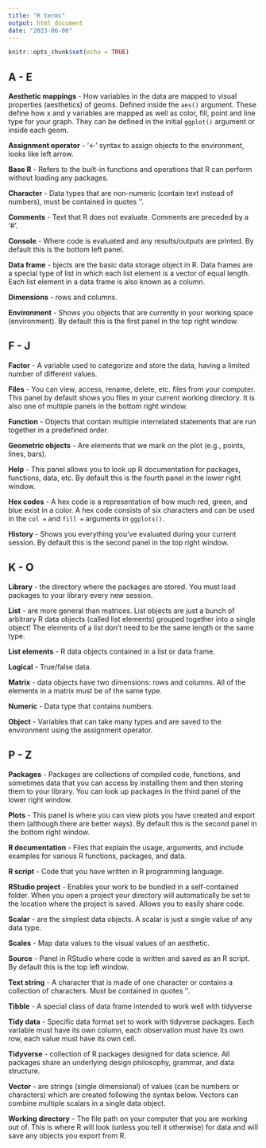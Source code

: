 ```yaml
---
title: "R terms"
output: html_document
date: "2023-06-06"
---
```


```r
knitr::opts_chunk$set(echo = TRUE)
```


## A - E

**Aesthetic mappings** - How variables in the data are mapped to visual properties (aesthetics) of geoms. Defined inside the `aes()` argument. These define how x and y variables are mapped as well as color, fill, point and line type for your graph. They can be defined in the initial `ggplot()` argument or inside each geom. 

**Assignment operator** - '<-' syntax to assign objects to the environment, looks like left arrow.

**Base R** - Refers to the built-in functions and operations that R can perform without loading any packages.

**Character** - Data types that are non-numeric (contain text instead of numbers), must be contained in quotes ''.

**Comments** - Text that R does not evaluate. Comments are preceded by a '#'.

**Console** - Where code is evaluated and any results/outputs are printed. By default this is the bottom left panel.

**Data frame** - bjects are the basic data storage object in R. Data frames are a special type of list in which each list element is a vector of equal length. Each list element in a data frame is also known as a column. 

**Dimensions** - rows and columns.

**Environment** - Shows you objects that are currently in your working space (environment). By default this is the first panel in the top right window.


## F - J

**Factor** - A variable used to categorize and store the data, having a limited number of different values.

**Files** - You can view, access, rename, delete, etc. files from your computer. This panel by default shows you files in your current working directory. It is also one of multiple panels in the bottom right window.

**Function** - Objects that contain multiple interrelated statements that are run together in a predefined order. 

**Geometric objects** - Are elements that we mark on the plot (e.g., points, lines, bars).  

**Help** - This panel allows you to look up R documentation for packages, functions, data, etc. By default this is the fourth panel in the lower right window.

**Hex codes** - A hex code is a representation of how much red, green, and blue exist in a color. A hex code consists of six characters and can be used in the `col =` and `fill =` arguments in `ggplots()`. 

**History** - Shows you everything you've evaluated during your current session. By default this is the second panel in the top right window.


## K - O

**Library** - the directory where the packages are stored. You must load packages to your library every new session.

**List** - are more general than matrices. List objects are just a bunch of arbitrary R data objects (called list elements) grouped together into a single object! The elements of a list don't need to be the same length or the same type. 

**List elements** - R data objects contained in a list or data frame.

**Logical** - True/false data.

**Matrix** - data objects have two dimensions: rows and columns. All of the elements in a matrix must be of the same type. 

**Numeric** - Data type that contains numbers.

**Object** - Variables that can take many types and are saved to the environment using the assignment operator.


## P - Z

**Packages** - Packages are collections of compiled code, functions, and sometimes data that you can access by installing them and then storing them to your library. You can look up packages in the third panel of the lower right window.

**Plots** - This panel is where you can view plots you have created and export them (although there are better ways). By default this is the second panel in the bottom right window.

**R documentation** - Files that explain the usage, arguments, and include examples for various R functions, packages, and data.

**R script** - Code that you have written in R programming language.

**RStudio project** - Enables your work to be bundled in a self-contained folder. When you open a project your directory will automatically be set to the location where the project is saved. Allows you to easily share code.

**Scalar** - are the simplest data objects. A scalar is just a single value of any data type.

**Scales** - Map data values to the visual values of an aesthetic.

**Source** - Panel in RStudio where code is written and saved as an R script. By default this is the top left window.

**Text string** - A character that is made of one character or contains a collection of characters. Must be contained in quotes ''.

**Tibble** - A special class of data frame intended to work well with tidyverse

**Tidy data** - Specific data format set to work with tidyverse packages. Each variable must have its own column, each observation must have its own row, each value must have its own cell.
 
**Tidyverse** - collection of R packages designed for data science. All packages share an underlying design philosophy, grammar, and data structure.

**Vector** - are strings (single dimensional) of values (can be numbers or characters) which are created following the syntax below. Vectors can combine multiple scalars in a single data object.

**Working directory** - The file path on your computer that you are working out of. This is where R will look (unless you tell it otherwise) for data and will save any objects you export from R.



   
  

  



